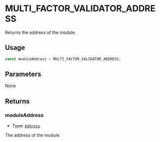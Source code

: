 # MULTI_FACTOR_VALIDATOR_ADDRESS

Returns the address of the module.

## Usage

```typescript copy
const moduleAddress = MULTI_FACTOR_VALIDATOR_ADDRESS;
```

## Parameters

None

## Returns

### moduleAddress

- Type: [`Address`](https://viem.sh/docs/glossary/types#address)

The address of the module.
